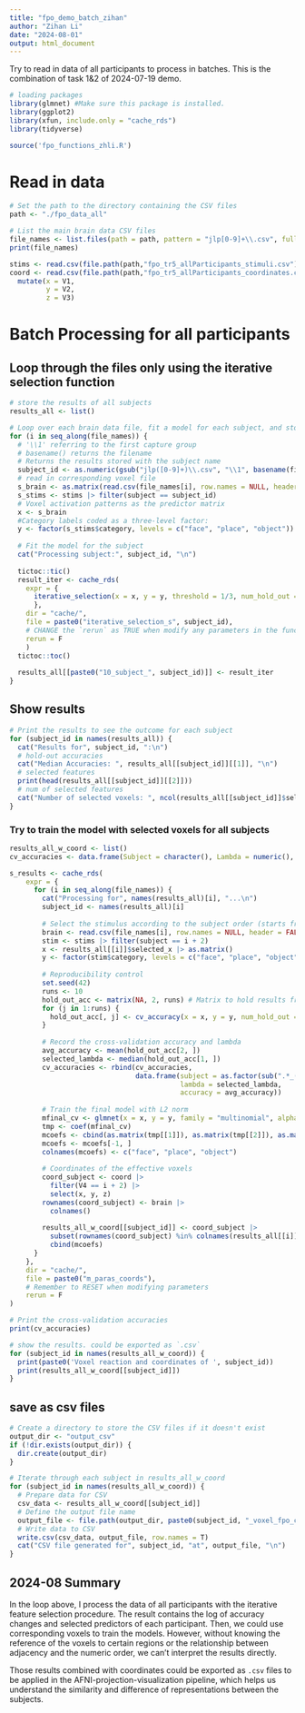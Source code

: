 ```yaml
---
title: "fpo_demo_batch_zihan"
author: "Zihan Li"
date: "2024-08-01"
output: html_document
---
```


Try to read in data of all participants to process in batches. This is the combination of task 1&2 of 2024-07-19 demo.

```r
# loading packages
library(glmnet) #Make sure this package is installed.
library(ggplot2)
library(xfun, include.only = "cache_rds")
library(tidyverse)

source('fpo_functions_zhli.R')
```

# Read in data

```r
# Set the path to the directory containing the CSV files
path <- "./fpo_data_all"

# List the main brain data CSV files
file_names <- list.files(path = path, pattern = "jlp[0-9]+\\.csv", full.names = TRUE)
print(file_names)

stims <- read.csv(file.path(path,"fpo_tr5_allParticipants_stimuli.csv"), header = T)
coord <- read.csv(file.path(path,"fpo_tr5_allParticipants_coordinates.csv"), header = F) |> 
  mutate(x = V1,
         y = V2,
         z = V3)
```

# Batch Processing for all participants

## Loop through the files only using the iterative selection function

```r
# store the results of all subjects
results_all <- list()

# Loop over each brain data file, fit a model for each subject, and store the result
for (i in seq_along(file_names)) {
  # '\\1' referring to the first capture group
  # basename() returns the filename
  # Returns the results stored with the subject name
  subject_id <- as.numeric(gsub("jlp([0-9]+)\\.csv", "\\1", basename(file_names[i])))
  # read in corresponding voxel file
  s_brain <- as.matrix(read.csv(file_names[i], row.names = NULL, header = FALSE))
  s_stims <- stims |> filter(subject == subject_id)
  # Voxel activation patterns as the predictor matrix
  x <- s_brain
  #Category labels coded as a three-level factor:
  y <- factor(s_stims$category, levels = c("face", "place", "object"))
  
  # Fit the model for the subject
  cat("Processing subject:", subject_id, "\n")
  
  tictoc::tic()
  result_iter <- cache_rds(
    expr = {
      iterative_selection(x = x, y = y, threshold = 1/3, num_hold_out = 9, runs=10, max_iter = 10, seed = 42)
      },
    dir = "cache/",
    file = paste0("iterative_selection_s", subject_id),
    # CHANGE the `rerun` as TRUE when modify any parameters in the function above
    rerun = F
    )
  tictoc::toc()
  
  results_all[[paste0("10_subject_", subject_id)]] <- result_iter
}

```

## Show results

```r
# Print the results to see the outcome for each subject
for (subject_id in names(results_all)) {
  cat("Results for", subject_id, ":\n")
  # hold-out accuracies
  cat("Median Accuracies: ", results_all[[subject_id]][[1]], "\n")  
  # selected features
  print(head(results_all[[subject_id]][[2]]))  
  # num of selected features
  cat("Number of selected voxels: ", ncol(results_all[[subject_id]]$selected_x),  "\n")
}
```

### Try to train the model with selected voxels for all subjects

```r
results_all_w_coord <- list()
cv_accuracies <- data.frame(Subject = character(), Lambda = numeric(), Accuracy = numeric(), stringsAsFactors = FALSE)

s_results <- cache_rds(
    expr = {
      for (i in seq_along(file_names)) {
        cat("Processing for", names(results_all)[i], "...\n")
        subject_id <- names(results_all)[i]
        
        # Select the stimulus according to the subject order (starts from 3, so it's `i+2`)
        brain <- read.csv(file_names[i], row.names = NULL, header = FALSE)
        stim <- stims |> filter(subject == i + 2)
        x <- results_all[[i]]$selected_x |> as.matrix()
        y <- factor(stim$category, levels = c("face", "place", "object"))
      
        # Reproducibility control
        set.seed(42)
        runs <- 10
        hold_out_acc <- matrix(NA, 2, runs) # Matrix to hold results from 10 runs of the function
        for (j in 1:runs) {
          hold_out_acc[, j] <- cv_accuracy(x = x, y = y, num_hold_out = 9) 
        }
        
        # Record the cross-validation accuracy and lambda
        avg_accuracy <- mean(hold_out_acc[2, ])
        selected_lambda <- median(hold_out_acc[1, ])
        cv_accuracies <- rbind(cv_accuracies, 
                               data.frame(subject = as.factor(sub(".*_(\\d+)$", "\\1", subject_id)), 
                                          lambda = selected_lambda, 
                                          accuracy = avg_accuracy))
        
        # Train the final model with L2 norm
        mfinal_cv <- glmnet(x = x, y = y, family = "multinomial", alpha = 0, lambda = selected_lambda)
        tmp <- coef(mfinal_cv)
        mcoefs <- cbind(as.matrix(tmp[[1]]), as.matrix(tmp[[2]]), as.matrix(tmp[[3]]))
        mcoefs <- mcoefs[-1, ]
        colnames(mcoefs) <- c("face", "place", "object")
        
        # Coordinates of the effective voxels
        coord_subject <- coord |> 
          filter(V4 == i + 2) |> 
          select(x, y, z)
        rownames(coord_subject) <- brain |> 
          colnames()
        
        results_all_w_coord[[subject_id]] <- coord_subject |> 
          subset(rownames(coord_subject) %in% colnames(results_all[[i]]$selected_x)) |> 
          cbind(mcoefs)
      }
    },
    dir = "cache/",
    file = paste0("m_paras_coords"), 
    # Remember to RESET when modifying parameters
    rerun = F
)

# Print the cross-validation accuracies
print(cv_accuracies)
```

```r
# show the results. could be exported as `.csv`
for (subject_id in names(results_all_w_coord)) {
  print(paste0('Voxel reaction and coordinates of ', subject_id))
  print(results_all_w_coord[[subject_id]])
}
```


## save as csv files

```r
# Create a directory to store the CSV files if it doesn't exist
output_dir <- "output_csv"
if (!dir.exists(output_dir)) {
  dir.create(output_dir)
}

# Iterate through each subject in results_all_w_coord
for (subject_id in names(results_all_w_coord)) {
  # Prepare data for CSV
  csv_data <- results_all_w_coord[[subject_id]]
  # Define the output file name
  output_file <- file.path(output_dir, paste0(subject_id, "_voxel_fpo_coefs.csv"))
  # Write data to CSV
  write.csv(csv_data, output_file, row.names = T)
  cat("CSV file generated for", subject_id, "at", output_file, "\n")
}

```

## 2024-08 Summary

In the loop above, I process the data of all participants with the iterative feature selection procedure. The result contains the log of accuracy changes and selected predictors of each participant. Then, we could use corresponding voxels to train the models. However, without knowing the reference of the voxels to certain regions or the relationship between adjacency and the numeric order, we can't interpret the results directly.

Those results combined with coordinates could be exported as `.csv` files to be applied in the AFNI-projection-visualization pipeline, which helps us understand the similarity and difference of representations between the subjects. 
